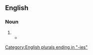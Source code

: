 {{also|Excellencies}}

==English==

===Noun===
{{head|en|noun form}}

# {{plural of|en|excellency}}
#* {{RQ:Landon Romance|page=304|volume=I|passage="But do you not think," asked Lorraine, "that these ideal '''excellencies''' have their origin in our nature's better part?"}}

[[Category:English plurals ending in "-ies"]]